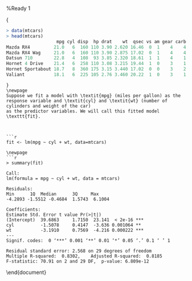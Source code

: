 

\	
\section{mtcars example} %Ready 1

\textit{Several data sets , intended as learning tools, are automatically installed when \texttt{R} is installed. Many more are installed within packages to complement learning to use those packages. One of these is the famous \textbf{\textit{mtcars}} data set, which is used in many data mining exercises.}
{
	\large

```r
> data(mtcars)
> head(mtcars)
                   mpg cyl disp  hp drat    wt  qsec vs am gear carb
Mazda RX4         21.0   6  160 110 3.90 2.620 16.46  0  1    4    4
Mazda RX4 Wag     21.0   6  160 110 3.90 2.875 17.02  0  1    4    4
Datsun 710        22.8   4  108  93 3.85 2.320 18.61  1  1    4    1
Hornet 4 Drive    21.4   6  258 110 3.08 3.215 19.44  1  0    3    1
Hornet Sportabout 18.7   8  360 175 3.15 3.440 17.02  0  0    3    2
Valiant           18.1   6  225 105 2.76 3.460 20.22  1  0    3    1

```
```
}
\newpage
Suppose we fit a model with \textit{mpg} (miles per gallon) as the response variable and \textit{cyl} and \textit{wt} (number of cylinders and weight of the car)
as the predictor variables. We will call this fitted model \texttt{fit}.



```r
fit <- lm(mpg ~ cyl + wt, data=mtcars)
```
```
\newpage
```r
> summary(fit)

Call:
lm(formula = mpg ~ cyl + wt, data = mtcars)

Residuals:
Min      1Q  Median      3Q     Max 
-4.2893 -1.5512 -0.4684  1.5743  6.1004 

Coefficients:
Estimate Std. Error t value Pr(>|t|)    
(Intercept)  39.6863     1.7150  23.141  < 2e-16 ***
cyl          -1.5078     0.4147  -3.636 0.001064 ** 
wt           -3.1910     0.7569  -4.216 0.000222 ***
---
Signif. codes:  0 ‘***’ 0.001 ‘**’ 0.01 ‘*’ 0.05 ‘.’ 0.1 ‘ ’ 1

Residual standard error: 2.568 on 29 degrees of freedom
Multiple R-squared:  0.8302,    Adjusted R-squared:  0.8185 
F-statistic: 70.91 on 2 and 29 DF,  p-value: 6.809e-12
```
\newpage

\end{document}
